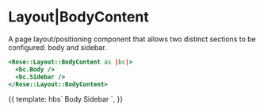 
<Meta title="Rose/Layout/BodyContent" component="BodyContent" />

# Layout|BodyContent

A page layout/positioning component that allows two distinct sections to be configured: body and sidebar.

```handlebars
<Rose::Layout::BodyContent as |bc|>
  <bc.Body />
  <bc.Sidebar />
</Rose::Layout::BodyContent>
```

<Preview>
  <Story name="BodyContent">
    {{
      template: hbs`
    <Rose::Layout::BodyContent as |bc|>
      <bc.Body style="background: var(--brand-gray-4);">Body</bc.Body>
      <bc.Sidebar style="background: var(--brand-gray-5);">Sidebar</bc.Sidebar>
    </Rose::Layout::BodyContent>
    `,
    }}
  </Story>
</Preview>
